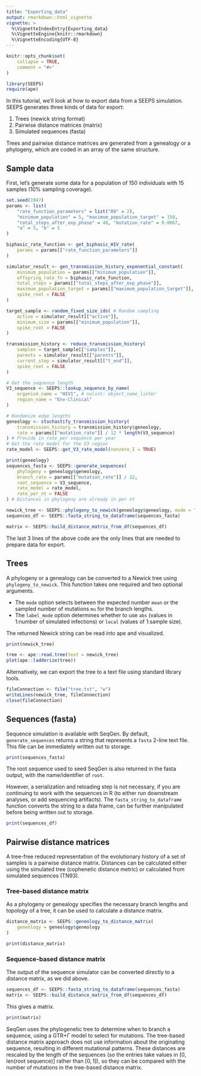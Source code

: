```yaml
---
title: "Exporting_data"
output: rmarkdown::html_vignette
vignette: >
  %\VignetteIndexEntry{Exporting_data}
  %\VignetteEngine{knitr::rmarkdown}
  %\VignetteEncoding{UTF-8}
---
```


```r
knitr::opts_chunk$set(
    collapse = TRUE,
    comment = "#>"
)
```

```r
library(SEEPS)
require(ape)
```

In this tutorial, we'll look at how to export data from a SEEPS simulation. SEEPS generates three kinds of data for export:

1. Trees (newick string format)
2. Pairwise distance matrices (matrix)
3. Simulated sequences (fasta)

Trees and pairwise distance matrices are generated from a genealogy or a phylogeny, which are coded in an array of the same structure.

## Sample data

First, let's generate some data for a population of 150 individuals with 15 samples (10% sampling coverage).

```r
set.seed(1947)
params <- list(
    "rate_function_parameters" = list("R0" = 2),
    "minimum_population" = 5, "maximum_population_target" = 150,
    "total_steps_after_exp_phase" = 48, "mutation_rate" = 0.0067,
    "a" = 5, "b" = 5
)

biphasic_rate_function <- get_biphasic_HIV_rate(
    params = params[["rate_function_parameters"]]
)

simulator_result <- gen_transmission_history_exponential_constant(
    minimum_population = params[["minimum_population"]],
    offspring_rate_fn = biphasic_rate_function,
    total_steps = params[["total_steps_after_exp_phase"]],
    maximum_population_target = params[["maximum_population_target"]],
    spike_root = FALSE
)

target_sample <- random_fixed_size_ids( # Random sampling
    active = simulator_result[["active"]],
    minimum_size = params[["minimum_population"]],
    spike_root = FALSE
)

transmission_history <- reduce_transmission_history(
    samples = target_sample[["samples"]],
    parents = simulator_result[["parents"]],
    current_step = simulator_result[["t_end"]],
    spike_root = FALSE
)

# Get the sequence length
V3_sequence <- SEEPS::lookup_sequence_by_name(
    organism_name = "HIV1", # nolint: object_name_linter
    region_name = "Env-Clinical"
)

# Randomize edge lengths
geneology <- stochastify_transmission_history(
    transmission_history = transmission_history$geneology,
    rate = params[["mutation_rate"]] / 12 * length(V3_sequence)
) # Provide in rate per sequence per year
# Get the rate model for the V3 region
rate_model <- SEEPS::get_V3_rate_model(nonzero_I = TRUE)

print(geneology)
sequences_fasta <- SEEPS::generate_sequences(
    phylogeny = geneology$geneology,
    branch_rate = params[["mutation_rate"]] / 12,
    root_sequence = V3_sequence,
    rate_model = rate_model,
    rate_per_nt = FALSE
) # Distances in phylogeny are already in per nt
```

```r
newick_tree <- SEEPS::phylogeny_to_newick(geneology$geneology, mode = "mean", label_mode = "abs")
sequences_df <- SEEPS::fasta_string_to_dataframe(sequences_fasta)
```

```r
matrix <- SEEPS::build_distance_matrix_from_df(sequences_df)
```

The last 3 lines of the above code are the only lines that are needed to prepare data for export.

## Trees

A phylogeny or a genealogy can be converted to a Newick tree using `phylogeny_to_newick`. This function takes one required and two optional arguments.

* The `mode` option selects between the expected number `mean` or the sampled number of mutations `mu` for the branch lengths.
* The `label_mode` option determines whether to use `abs` (values in 1:number of simulated infections) or `local` (values of 1:sample size).

The returned Newick string can be read into ape and visualized.

```r
print(newick_tree)
```

```r
tree <- ape::read.tree(text = newick_tree)
plot(ape::ladderize(tree))
```

Alternatively, we can export the tree to a text file using standard library tools.

```r
fileConnection <- file("tree.txt", "w")
writeLines(newick_tree, fileConnection)
close(fileConnection)
```

## Sequences (fasta)

Sequence simulation is available with SeqGen. By default, `generate_sequences` returns a string that represents a `fasta` 2-line text file. This file can be immediately written out to storage.

```r
print(sequences_fasta)
```

The root sequence used to seed SeqGen is also returned in the fasta output, with the name/identifier of `root`.

However, a serialization and reloading step is not necessary, if you are continuing to work with the sequences in R (to either run downstream analyses, or add sequencing artifacts). The `fasta_string_to_dataframe` function converts the string to a data frame, can be further manipulated before being written out to storage.

```r
print(sequences_df)
```

## Pairwise distance matrices

A tree-free reduced representation of the evolutionary history of a set of samples is a pairwise distance matrix. Distances can be calculated either using the simulated tree (cophenetic distance metric) or calculated from simulated sequences (TN93).



### Tree-based distance matrix

As a phylogeny or genealogy specifies the necessary branch lengths and topology of a tree, it can be used to calculate a distance matrix.
```r
distance_matrix <- SEEPS::geneology_to_distance_matrix(
    geneology = geneology$geneology
)

print(distance_matrix)
```

### Sequence-based distance matrix

The output of the sequence simulator can be converted directly to a distance matrix, as we did above.

```r
sequences_df <- SEEPS::fasta_string_to_dataframe(sequences_fasta)
matrix <- SEEPS::build_distance_matrix_from_df(sequences_df)
```

This gives a matrix.

```r
print(matrix)
```

SeqGen uses the phylogenetic tree to determine when to branch a sequence, using a GTR+$\Gamma$ model to select for mutations. The tree-based distance matrix approach does not use information about the originating sequence, resulting in different mutational patterns. These distances are rescaled by the length of the sequences (so the entries take values in $[0, \text{len}(\text{root sequence})]$ rather than $[0,1]$), so they can be compared with the number of mutations in the tree-based distance matrix.

